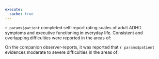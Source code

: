 ```yaml
---
execute:
  cache: true
---
```


`r params$patient` completed self-report rating scales of adult ADHD symptoms
and executive functioning in everyday life. Consistent and overlapping difficulties were reported in the areas of:

<!-- insert 2-3 scores -->

On the companion observer-reports, it was reported that `r params$patient` evidences
moderate to severe difficulties in the areas of:

<!-- insert 2-3 scores -->

